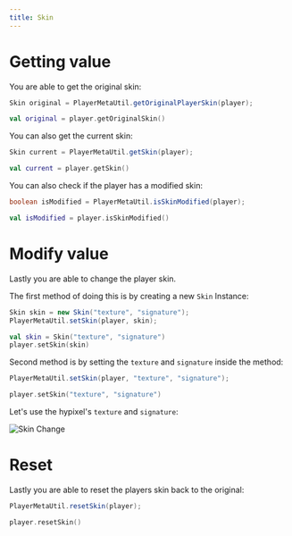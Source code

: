 ```yaml
---
title: Skin
---
```


# Getting value

You are able to get the original skin:

```java tab="Java"
Skin original = PlayerMetaUtil.getOriginalPlayerSkin(player);
```
```kotlin tab="Kotlin"
val original = player.getOriginalSkin()
```

You can also get the current skin:

```java tab="Java"
Skin current = PlayerMetaUtil.getSkin(player);
```
```kotlin tab="Kotlin"
val current = player.getSkin()
```

You can also check if the player has a modified skin:

```java tab="Java"
boolean isModified = PlayerMetaUtil.isSkinModified(player);
```
```kotlin tab="Kotlin"
val isModified = player.isSkinModified()
```

# Modify value

Lastly you are able to change the player skin.

The first method of doing this is by creating a new `Skin` Instance:

```java tab="Java"
Skin skin = new Skin("texture", "signature");
PlayerMetaUtil.setSkin(player, skin);
```
```kotlin tab="Kotlin"
val skin = Skin("texture", "signature")
player.setSkin(skin)
```

Second method is by setting the `texture` and `signature` inside the method:

```java tab="Java"
PlayerMetaUtil.setSkin(player, "texture", "signature");
```
```kotlin tab="Kotlin"
player.setSkin("texture", "signature")
```

Let's use the hypixel's `texture` and `signature`:

![Skin Change](https://cdn.undefinedcreations.com/lynx/playerMeta/skin-change.gif)

# Reset

Lastly you are able to reset the players skin back to the original:

```java tab="Java"
PlayerMetaUtil.resetSkin(player);
```
```kotlin tab="Kotlin"
player.resetSkin()
```